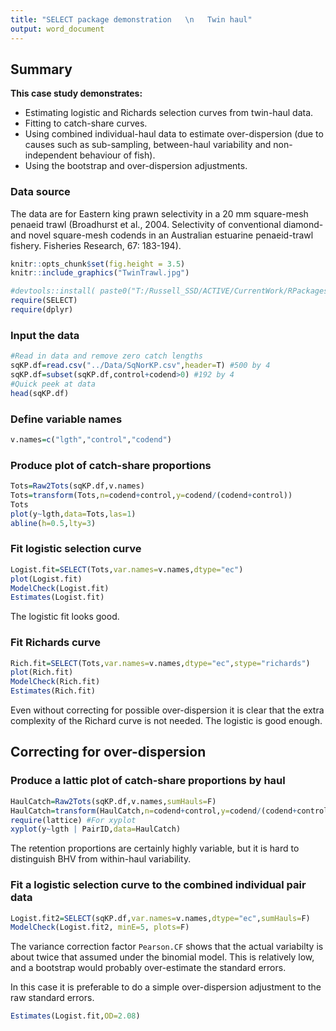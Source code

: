 ```yaml
---
title: "SELECT package demonstration   \n   Twin haul"
output: word_document
---
```


## Summary

**This case study demonstrates:**

-   Estimating logistic and Richards selection curves from twin-haul data. 
-   Fitting to catch-share curves.
-   Using combined individual-haul data to estimate over-dispersion (due to
    causes such as sub-sampling, between-haul variability and non-independent
    behaviour of fish).
-   Using the bootstrap and over-dispersion adjustments.

### Data source

The data are for Eastern king prawn selectivity in a 20 mm square-mesh penaeid trawl (Broadhurst et al., 2004. Selectivity of conventional diamond- and novel square-mesh
codends in an Australian estuarine penaeid-trawl fishery. Fisheries Research, 67: 183-194). 

```r
knitr::opts_chunk$set(fig.height = 3.5)
knitr::include_graphics("TwinTrawl.jpg")
```

```r
#devtools::install( paste0("T:/Russell_SSD/ACTIVE/CurrentWork/RPackages/SELECT") )
require(SELECT)
require(dplyr)
```

### Input the data
```r
#Read in data and remove zero catch lengths
sqKP.df=read.csv("../Data/SqNorKP.csv",header=T) #500 by 4
sqKP.df=subset(sqKP.df,control+codend>0) #192 by 4
#Quick peek at data
head(sqKP.df)
```


### Define variable names
```r
v.names=c("lgth","control","codend")
```

### Produce plot of catch-share proportions
```r
Tots=Raw2Tots(sqKP.df,v.names)
Tots=transform(Tots,n=codend+control,y=codend/(codend+control)) 
Tots
plot(y~lgth,data=Tots,las=1)
abline(h=0.5,lty=3)
```

### Fit logistic selection curve
```r
Logist.fit=SELECT(Tots,var.names=v.names,dtype="ec")
plot(Logist.fit)
ModelCheck(Logist.fit)
Estimates(Logist.fit)
```
The logistic fit looks good.


### Fit Richards curve
```r
Rich.fit=SELECT(Tots,var.names=v.names,dtype="ec",stype="richards")
plot(Rich.fit)
ModelCheck(Rich.fit)
Estimates(Rich.fit)
```

Even without correcting for possible over-dispersion it is clear that the 
extra complexity of the Richard curve is not needed.
The logistic is good enough.

## Correcting for over-dispersion

### Produce a lattic plot of catch-share proportions by haul

```r
HaulCatch=Raw2Tots(sqKP.df,v.names,sumHauls=F)
HaulCatch=transform(HaulCatch,n=codend+control,y=codend/(codend+control)) 
require(lattice) #For xyplot
xyplot(y~lgth | PairID,data=HaulCatch)
```

The retention proportions are certainly highly variable, but it is hard to
distinguish BHV from within-haul variability.

### Fit a logistic selection curve to the combined individual pair data

```r
Logist.fit2=SELECT(sqKP.df,var.names=v.names,dtype="ec",sumHauls=F)
ModelCheck(Logist.fit2, minE=5, plots=F)
```

The variance correction factor `Pearson.CF` shows that the actual variabilty is
about twice that assumed under the binomial model.
This is relatively low, and a bootstrap would probably over-estimate the
standard errors.

In this case it is preferable to do a simple over-dispersion adjustment to the
raw standard errors.

```r
Estimates(Logist.fit,OD=2.08)
```

